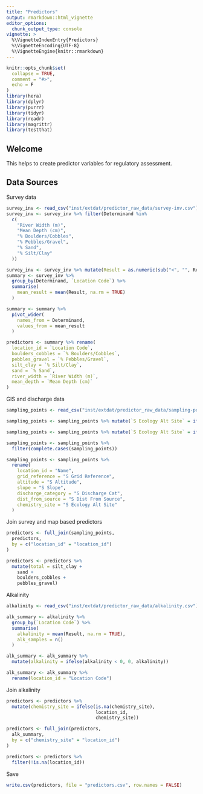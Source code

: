 ```yaml
---
title: "Predictors"
output: rmarkdown::html_vignette
editor_options: 
  chunk_output_type: console
vignette: >
  %\VignetteIndexEntry{Predictors}
  %\VignetteEncoding{UTF-8}  
  %\VignetteEngine{knitr::rmarkdown}
---
```


```r
knitr::opts_chunk$set(
  collapse = TRUE,
  comment = "#>",
  echo = F
)
library(hera)
library(dplyr)
library(purrr)
library(tidyr)
library(readr)
library(magrittr)
library(testthat)
```

## Welcome

This helps to create predictor variables for regulatory assessment.

## Data Sources

Survey data

```r
survey_inv <- read_csv("inst/extdat/predictor_raw_data/survey-inv.csv")
survey_inv <- survey_inv %>% filter(Determinand %in%
  c(
    "River Width (m)",
    "Mean Depth (cm)",
    "% Boulders/Cobbles",
    "% Pebbles/Gravel",
    "% Sand",
    "% Silt/Clay"
  ))

survey_inv <- survey_inv %>% mutate(Result = as.numeric(sub("<", "", Result)))
summary <- survey_inv %>%
  group_by(Determinand, `Location Code`) %>%
  summarise(
    mean_result = mean(Result, na.rm = TRUE)
  )

summary <- summary %>%
  pivot_wider(
    names_from = Determinand,
    values_from = mean_result
  )

predictors <- summary %>% rename(
  location_id = `Location Code`,
  boulders_cobbles = `% Boulders/Cobbles`,
  pebbles_gravel = `% Pebbles/Gravel`,
  silt_clay = `% Silt/Clay`,
  sand = `% Sand`,
  river_width = `River Width (m)`,
  mean_depth = `Mean Depth (cm)`
)
```

GIS and discharge data

```r
sampling_points <- read_csv("inst/extdat/predictor_raw_data/sampling-points.csv")

sampling_points <- sampling_points %>% mutate(`S Ecology Alt Site` = ifelse(is.na(`S Ecology Alt Site`), Name, `S Ecology Alt Site`))

sampling_points <- sampling_points %>% mutate(`S Ecology Alt Site` = ifelse(`S Ecology Alt Site` == 0, Name, `S Ecology Alt Site`))

sampling_points <- sampling_points %>%
  filter(complete.cases(sampling_points))

sampling_points <- sampling_points %>%
  rename(
    location_id = "Name",
    grid_reference = "S Grid Reference",
    altitude = "S Altitude",
    slope = "S Slope",
    discharge_category = "S Discharge Cat",
    dist_from_source = "S Dist From Source",
    chemistry_site = "S Ecology Alt Site"
  )
```

Join survey and map based predictors

```r
predictors <- full_join(sampling_points,
  predictors,
  by = c("location_id" = "location_id")
)

predictors <- predictors %>%
  mutate(total = silt_clay +
    sand +
    boulders_cobbles +
    pebbles_gravel)
```

Alkalinity

```r
alkalinity <- read_csv("inst/extdat/predictor_raw_data/alkalinity.csv")

alk_summary <- alkalinity %>%
  group_by(`Location Code`) %>%
  summarise(
    alkalinity = mean(Result, na.rm = TRUE),
    alk_samples = n()
  )

alk_summary <- alk_summary %>%
  mutate(alkalinity = ifelse(alkalinity < 0, 0, alkalinity))

alk_summary <- alk_summary %>%
  rename(location_id = "Location Code")
```

Join alkalinity

```r
predictors <- predictors %>%
  mutate(chemistry_site = ifelse(is.na(chemistry_site),
                                 location_id,
                                 chemistry_site))

predictors <- full_join(predictors,
  alk_summary,
  by = c("chemistry_site" = "location_id")
)

predictors <- predictors %>%
  filter(!is.na(location_id))

```

Save

```r
write.csv(predictors, file = "predictors.csv", row.names = FALSE)
```

